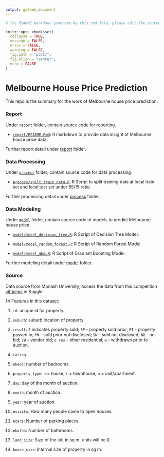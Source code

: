 ```yaml
---
output: github_document
---
```


```r
# The README markdown generate by this rmd file, please edit the content within this R markdown.

knitr::opts_chunk$set(
  collapse = TRUE,
  message = FALSE,
  error = FALSE,
  warning = FALSE,
  fig.path = "plot/",
  fig.align = "center",
  echo = FALSE
)
```

# Melbourne House Price Prediction

This repo is the summary for the work of Melbourne house price prediction.

### Report

Under [`report`](https://github.com/Jiaying-Wu/Melbourne-House-Price-Prediction/tree/master/report) folder, contain source code for reporting.

* [`report/README.Rmd`](https://github.com/Jiaying-Wu/Melbourne-House-Price-Prediction/blob/master/report/README.Rmd): R markdown to provide data insight of Melbourne house price data.

Further report detail under [report](https://github.com/Jiaying-Wu/Melbourne-House-Price-Prediction/tree/master/report) folder.

### Data Processing

Under [`process`](https://github.com/Jiaying-Wu/Melbourne-House-Price-Prediction/tree/master/process) folder, contain source code for data processing.

* [`process/spilt_train_data.R`](https://github.com/Jiaying-Wu/Grocery-Sales-Forecasting/blob/master/process/spilt_train_data.R): R Script to split training data at local train set and local test set under 85/15 ratio.

Further processing detail under [process](https://github.com/Jiaying-Wu/Melbourne-House-Price-Prediction/tree/master/process) folder.

### Data Modeling

Under [`model`](https://github.com/Jiaying-Wu/Melbourne-House-Price-Prediction/tree/master/model) folder, contain source code of models to predict Melbourne house price:

* [`model/model_decision_tree.R`](https://github.com/Jiaying-Wu/Melbourne-House-Price-Prediction/blob/master/model/model_decision_tree.R): R Script of Decision Tree Model.

* [`model/model_random_forest.R`](https://github.com/Jiaying-Wu/Melbourne-House-Price-Prediction/blob/master/model/model_random_forest.R): R Script of Random Forest Model.

* [`model/model_gbm.R`](https://github.com/Jiaying-Wu/Melbourne-House-Price-Prediction/blob/master/model/model_gbm.R): R Script of Gradient Boosting Model.

Further modeling detail under [model](https://github.com/Jiaying-Wu/Melbourne-House-Price-Prediction/tree/master/model) folder.

### Source

Data source from Monash University, access the data from this competition [vitticeps](https://www.kaggle.com/c/vitticeps/data) in Kaggle.

14 Features in this dataset:

1. `id`: unique id for property.

2. `suburb`: suburb location of property.

3. `result`: `S` indicates property sold; `SP` - property sold prior; `PI` - property passed in; `PN` - sold prior not disclosed; `SN` - sold not disclosed; `NB` - no bid; `VB` - vendor bid; `o res` - other residential; `w` - withdrawn prior to auction.

4. `rating`

5. `nbeds`: number of bedrooms.

6. `property_type`: `h` = house, `t` = townhouse, `u` = unit/apartment.

7. `day`: day of the month of auction.

8. `month`: month of auction.

9. `year`: year of auction.

10. `nvisits`: How many people came to open houses.

11. `ncars`: Number of parking places.

12. `nbaths`: Number of bathrooms.

13. `land_size`: Size of the lot, in sq m, units will be 0.

14. `house_size`: Internal size of property in sq m.



